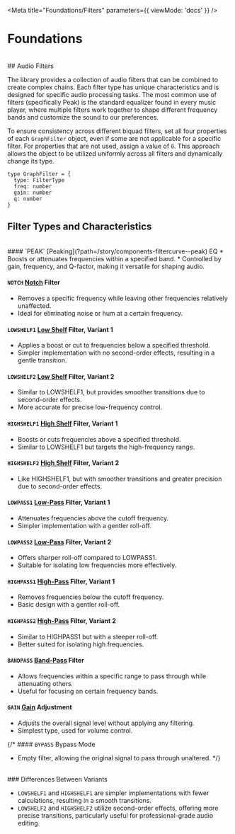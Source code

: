 
<Meta title="Foundations/Filters" parameters={{ viewMode: 'docs' }} />

# Foundations
<br/>
## Audio Filters

The library provides a collection of audio filters that can be combined to create complex chains. Each filter type has unique characteristics and is designed for specific audio processing tasks. The most common use of filters (specifically Peak) is the standard equalizer found in every music player, where multiple filters work together to shape different frequency bands and customize the sound to our preferences.

To ensure consistency across different biquad filters, set all four properties of each `GraphFilter` object, even if some are not applicable for a specific filter. For properties that are not used, assign a value of `0`. This approach allows the object to be utilized uniformly across all filters and dynamically change its type.

```tsx
type GraphFilter = {
  type: FilterType
  freq: number
  gain: number
  q: number
}
```

## Filter Types and Characteristics
<br/>
#### `PEAK` [Peaking](?path=/story/components-filtercurve--peak) EQ
* Boosts or attenuates frequencies within a specified band.
* Controlled by gain, frequency, and Q-factor, making it versatile for shaping audio.

#### `NOTCH` [Notch](?path=/story/components-filtercurve--notch) Filter
* Removes a specific frequency while leaving other frequencies relatively unaffected.
* Ideal for eliminating noise or hum at a certain frequency.

#### `LOWSHELF1` [Low Shelf](?path=/story/components-filtercurve--low-shelf-1) Filter, Variant 1
* Applies a boost or cut to frequencies below a specified threshold.
* Simpler implementation with no second-order effects, resulting in a gentle transition.

#### `LOWSHELF2` [Low Shelf](?path=/story/components-filtercurve--low-shelf-2) Filter, Variant 2
* Similar to LOWSHELF1, but provides smoother transitions due to second-order effects.
* More accurate for precise low-frequency control.

#### `HIGHSHELF1` [High Shelf](?path=/story/components-filtercurve--high-shelf-1) Filter, Variant 1
* Boosts or cuts frequencies above a specified threshold.
* Similar to LOWSHELF1 but targets the high-frequency range.

#### `HIGHSHELF2` [High Shelf](?path=/story/components-filtercurve--high-shelf-2) Filter, Variant 2
* Like HIGHSHELF1, but with smoother transitions and greater precision due to second-order effects.

#### `LOWPASS1` [Low-Pass](?path=/story/components-filtercurve--low-pass-1) Filter, Variant 1
* Attenuates frequencies above the cutoff frequency.
* Simpler implementation with a gentler roll-off.

#### `LOWPASS2` [Low-Pass](?path=/story/components-filtercurve--low-pass-2) Filter, Variant 2
* Offers sharper roll-off compared to LOWPASS1.
* Suitable for isolating low frequencies more effectively.

#### `HIGHPASS1` [High-Pass](?path=/story/components-filtercurve--high-pass-1) Filter, Variant 1
* Removes frequencies below the cutoff frequency.
* Basic design with a gentler roll-off.

#### `HIGHPASS2` [High-Pass](?path=/story/components-filtercurve--high-pass-1) Filter, Variant 2
* Similar to HIGHPASS1 but with a steeper roll-off.
* Better suited for isolating high frequencies.

#### `BANDPASS` [Band-Pass](?path=/story/components-filtercurve--band-pass) Filter
* Allows frequencies within a specific range to pass through while attenuating others.
* Useful for focusing on certain frequency bands.

#### `GAIN` [Gain](?path=/story/components-filtercurve--gain) Adjustment
* Adjusts the overall signal level without applying any filtering.
* Simplest type, used for volume control.

{/* #### `BYPASS` Bypass Mode
* Empty filter, allowing the original signal to pass through unaltered. */}

<br/>
### Differences Between Variants

* `LOWSHELF1` and `HIGHSHELF1` are simpler implementations with fewer calculations, resulting in a smooth transitions.
* `LOWSHELF2` and `HIGHSHELF2` utilize second-order effects, offering more precise  transitions, particularly useful for professional-grade audio editing.
